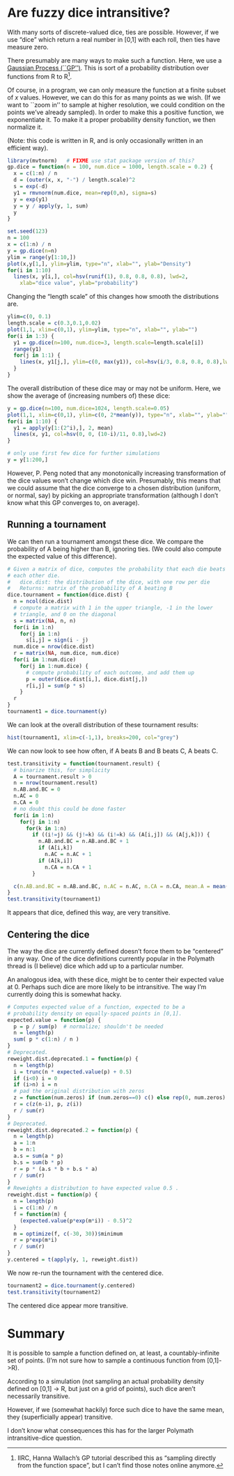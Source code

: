 
# Are fuzzy dice intransitive?

With many sorts of discrete-valued dice, ties are possible.
However, if we use "dice" which return a real number in [0,1] with
each roll, then ties have measure zero.

There presumably are many ways to make such a function. Here, we use a
[Gaussian Process (``GP'')](https://en.wikipedia.org/wiki/Gaussian_process).
This is sort of a probability distribution over functions from R to R[^1].


Of course, in a program, we can only measure the function at a finite
subset of $x$ values. However, we can do this for as many points as we
wish. (If we want to ``zoom in'' to sample at higher resolution, we could
condition on the points we've already sampled).
In order to make this a positive function, we exponentiate it.
To make it a proper probability density function, we then normalize it.

(Note: this code is written in R, and is only occasionally written in
an efficient way).

```r
library(mvtnorm)   # FIXME use stat package version of this?
gp.dice = function(n = 100, num.dice = 1000, length.scale = 0.2) {
  x = c(1:n) / n
  d = (outer(x, x, "-") / length.scale)^2
  s = exp(-d)
  y1 = rmvnorm(num.dice, mean=rep(0,n), sigma=s)
  y = exp(y1)
  y = y / apply(y, 1, sum)
  y
}
```


```r
set.seed(123)
n = 100
x = c(1:n) / n
y = gp.dice(n=n)
ylim = range(y[1:10,])
plot(x,y[1,], ylim=ylim, type="n", xlab="", ylab="Density")
for(i in 1:10)
  lines(x, y[i,], col=hsv(runif(1), 0.8, 0.8, 0.8), lwd=2,
    xlab="dice value", ylab="probability")

```

Changing the "length scale" of this changes how smooth the distributions
are.

```r
ylim=c(0, 0.1)
length.scale = c(0.3,0.1,0.02)
plot(1,1, xlim=c(0,1), ylim=ylim, type="n", xlab="", ylab="")
for(i in 1:3) {
  y1 = gp.dice(n=100, num.dice=3, length.scale=length.scale[i])
  range(y1)
  for(j in 1:1) {
    lines(x, y1[j,], ylim=c(0, max(y1)), col=hsv(i/3, 0.8, 0.8, 0.8),lwd=2)
  }
}
```

The overall distribution of these dice may or may not be uniform.
Here, we show the average of (increasing numbers of) these dice:

```r
y = gp.dice(n=100, num.dice=1024, length.scale=0.05)
plot(1,1, xlim=c(0,1), ylim=c(0, 2*mean(y)), type="n", xlab="", ylab="")
for(i in 1:10) {
  y1 = apply(y[1:(2^i),], 2, mean)
  lines(x, y1, col=hsv(0, 0, (10-i)/11, 0.8),lwd=2)
}

# only use first few dice for further simulations
y = y[1:200,]
```

However, P. Peng noted that
any monotonically increasing transformation of the dice values won't change
which dice win. Presumably, this means that we could assume that the dice
converge to a chosen distribution (uniform, or normal, say) by picking
an appropriate transformation (although I don't know what this GP converges
to, on average).

## Running a tournament

We can then run a tournament amongst these dice. We compare the probability
of A being higher than B, ignoring ties. (We could also compute the
expected value of this difference).

```r
# Given a matrix of dice, computes the probability that each die beats
# each other die.
#   dice.dist: the distribution of the dice, with one row per die
#   Returns: matrix of the probability of A beating B
dice.tournament = function(dice.dist) {
  n = ncol(dice.dist)
  # compute a matrix with 1 in the upper triangle, -1 in the lower
  # triangle, and 0 on the diagonal
  s = matrix(NA, n, n)
  for(i in 1:n)
    for(j in 1:n)
      s[i,j] = sign(i - j)
  num.dice = nrow(dice.dist)
  r = matrix(NA, num.dice, num.dice)
  for(i in 1:num.dice)
    for(j in 1:num.dice) {
      # compute probability of each outcome, and add them up
      p = outer(dice.dist[i,], dice.dist[j,])
      r[i,j] = sum(p * s)
    }
  r
}
tournament1 = dice.tournament(y)
```
We can look at the overall distribution of these tournament results:

```r
hist(tournament1, xlim=c(-1,1), breaks=200, col="grey")
```

We can now look to see how often, if A beats B and B beats C, A beats C.

```r
test.transitivity = function(tournament.result) {
  # binarize this, for simplicity
  A = tournament.result > 0
  n = nrow(tournament.result)
  n.AB.and.BC = 0
  n.AC = 0
  n.CA = 0
  # no doubt this could be done faster
  for(i in 1:n)
    for(j in 1:n)
      for(k in 1:n)
        if ((i!=j) && (j!=k) && (i!=k) && (A[i,j]) && (A[j,k])) {
          n.AB.and.BC = n.AB.and.BC + 1
          if (A[i,k])
            n.AC = n.AC + 1
          if (A[k,i])
            n.CA = n.CA + 1
        }

  c(n.AB.and.BC = n.AB.and.BC, n.AC = n.AC, n.CA = n.CA, mean.A = mean(A))
}
test.transitivity(tournament1)
```

It appears that dice, defined this way, are very transitive.

## Centering the dice

The way the dice are currently defined doesn't force them to be
"centered" in any way. One of the dice definitions currently popular in
the Polymath thread is (I believe) dice which add up to a particular number.

An analogous idea, with these dice, might be to center their expected value
at 0. Perhaps such dice are more likely to be intransitive.
The way I'm currently doing this is somewhat hacky.

```r
# Computes expected value of a function, expected to be a
# probability density on equally-spaced points in [0,1].
expected.value = function(p) {
  p = p / sum(p)  # normalize; shouldn't be needed
  n = length(p)
  sum( p * c(1:n) / n )
}
# Deprecated.
reweight.dist.deprecated.1 = function(p) {
  n = length(p)
  i = trunc(n * expected.value(p) + 0.5)
  if (i<0) i = 0
  if (i>n) i = n
  # pad the original distribution with zeros
  z = function(num.zeros) if (num.zeros==0) c() else rep(0, num.zeros)
  r = c(z(n-i), p, z(i))
  r / sum(r)
}
# Deprecated.
reweight.dist.deprecated.2 = function(p) {
  n = length(p)
  a = 1:n
  b = n:1
  a.s = sum(a * p)
  b.s = sum(b * p)
  r = p * (a.s * b + b.s * a)
  r / sum(r)
}
# Reweights a distribution to have expected value 0.5 .
reweight.dist = function(p) {
  n = length(p)
  i = c(1:n) / n
  f = function(m) {
    (expected.value(p*exp(m*i)) - 0.5)^2
  }
  m = optimize(f, c(-30, 30))$minimum
  r = p*exp(m*i)
  r / sum(r)
}
y.centered = t(apply(y, 1, reweight.dist))
```

We now re-run the tournament with the centered dice.

```r
tournament2 = dice.tournament(y.centered)
test.transitivity(tournament2)
```

The centered dice appear more transitive.

# Summary

It is possible to sample a function defined on, at least, a
countably-infinite set of points. (I'm not sure how to sample a continuous
function from [0,1]->R).

According to a simulation (not sampling an actual
probability density defined on [0,1] -> R, but just on a grid of points),
such dice aren't necessarily transitive.

However, if we (somewhat hackily) force such dice to have the same mean,
they (superficially appear) transitive.

I don't know what consequences this has for the larger Polymath
intransitive-dice question.

[^1]: IIRC, Hanna Wallach's GP tutorial described this as
"sampling directly from the function space", but I can't find those notes
online anymore.


